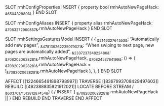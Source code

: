 SLOT rmhConfigProperties
    INSERT {
        property bool rmhAutoNewPageHack: ~&6504329801&~
    }
END SLOT

SLOT rmhConfigAliases
    INSERT {
        property alias rmhAutoNewPageHack: ~&7083272960857&~.rmhAutoNewPageHack
    }
END SLOT

SLOT rmhSettingsGesturesModel
    INSERT {
        {
           ~&214632764553&~: "Automatically add new pages",
           ~&478136262235079021&~: "When swiping to next page, new pages are automatically added",
           ~&233723734822480&~: ~&7082020628281&~.rmhAutoNewPageHack,
           ~&7082453764199&~: () => { ~&7082020628281&~.rmhAutoNewPageHack = !~&7082020628281&~.rmhAutoNewPageHack },
        },
    }
END SLOT

AFFECT [[1224665461898798997]]
    TRAVERSE [[8397993708429497603]]
        REBUILD [[492388835821912021]]
            LOCATE BEFORE STREAM /    ~&6037617151381287454&~) {    /
            INSERT { ~&7082020628281&~.rmhAutoNewPageHack || }
        END REBUILD
    END TRAVERSE
END AFFECT
